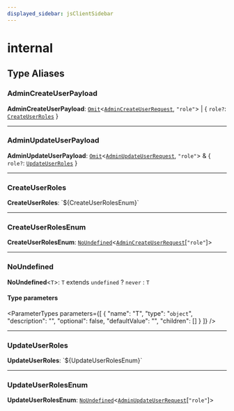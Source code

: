 ```yaml
---
displayed_sidebar: jsClientSidebar
---
```



# internal

## Type Aliases

### AdminCreateUserPayload

 **AdminCreateUserPayload**: [`Omit`](../../admin_auth/modules/admin_auth.internal.mdx#omit)<[`AdminCreateUserRequest`](../../internal/classes/admin_discounts.internal.internal.AdminCreateUserRequest.mdx), ``"role"``\> \| { `role?`: [`CreateUserRoles`](admin_users.internal.mdx#createuserroles)  }

___

### AdminUpdateUserPayload

 **AdminUpdateUserPayload**: [`Omit`](../../admin_auth/modules/admin_auth.internal.mdx#omit)<[`AdminUpdateUserRequest`](../../internal/classes/admin_discounts.internal.internal.AdminUpdateUserRequest.mdx), ``"role"``\> & { `role?`: [`UpdateUserRoles`](admin_users.internal.mdx#updateuserroles)  }

___

### CreateUserRoles

 **CreateUserRoles**: \`${CreateUserRolesEnum}\`

___

### CreateUserRolesEnum

 **CreateUserRolesEnum**: [`NoUndefined`](admin_users.internal.mdx#noundefined)<[`AdminCreateUserRequest`](../../internal/classes/admin_discounts.internal.internal.AdminCreateUserRequest.mdx)[``"role"``]\>

___

### NoUndefined

 **NoUndefined**<`T`\>: `T` extends `undefined` ? `never` : `T`

#### Type parameters

<ParameterTypes parameters={[
  {
    "name": "T",
    "type": "`object`",
    "description": "",
    "optional": false,
    "defaultValue": "",
    "children": []
  }
]} />

___

### UpdateUserRoles

 **UpdateUserRoles**: \`${UpdateUserRolesEnum}\`

___

### UpdateUserRolesEnum

 **UpdateUserRolesEnum**: [`NoUndefined`](admin_users.internal.mdx#noundefined)<[`AdminUpdateUserRequest`](../../internal/classes/admin_discounts.internal.internal.AdminUpdateUserRequest.mdx)[``"role"``]\>
